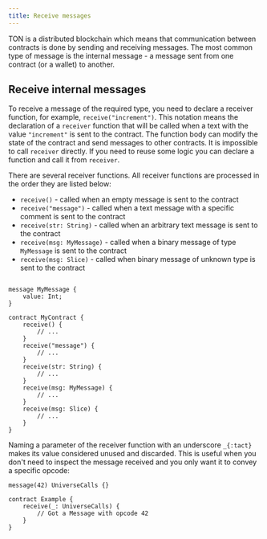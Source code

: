 ```yaml
---
title: Receive messages
---
```


TON is a distributed blockchain which means that communication between contracts is done by sending and receiving messages. The most common type of message is the internal message - a message sent from one contract (or a wallet) to another.

## Receive internal messages

To receive a message of the required type, you need to declare a receiver function, for example, `receive("increment")`. This notation means the declaration of a `receiver` function that will be called when a text with the value `"increment"` is sent to the contract. The function body can modify the state of the contract and send messages to other contracts. It is impossible to call `receiver` directly. If you need to reuse some logic you can declare a function and call it from `receiver`.

There are several receiver functions. All receiver functions are processed in the order they are listed below:

- `receive()` - called when an empty message is sent to the contract
- `receive("message")` - called when a text message with a specific comment is sent to the contract
- `receive(str: String)` - called when an arbitrary text message is sent to the contract
- `receive(msg: MyMessage)` - called when a binary message of type `MyMessage` is sent to the contract
- `receive(msg: Slice)` - called when binary message of unknown type is sent to the contract

```tact

message MyMessage {
    value: Int;
}

contract MyContract {
    receive() {
        // ...
    }
    receive("message") {
        // ...
    }
    receive(str: String) {
        // ...
    }
    receive(msg: MyMessage) {
        // ...
    }
    receive(msg: Slice) {
        // ...
    }
}
```

Naming a parameter of the receiver function with an underscore `_{:tact}` makes its value considered unused and discarded. This is useful when you don't need to inspect the message received and you only want it to convey a specific opcode:

```tact
message(42) UniverseCalls {}

contract Example {
    receive(_: UniverseCalls) {
        // Got a Message with opcode 42
    }
}
```
